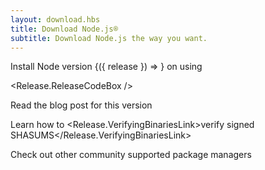 ```yaml
---
layout: download.hbs
title: Download Node.js®
subtitle: Download Node.js the way you want.
---
```


<section>
  Install Node version <WithNodeRelease status={['Active LTS', 'Maintenance LTS']}>{({ release }) => <Release.VersionDropdown {...release} />}</WithNodeRelease> on <Release.OperatingSystemDropdown /> using <Release.PlatformDropdown />

  <Release.ReleaseCodeBox />
</section>

<section>
Read the blog post for <Release.BlogPostLink>this version</Release.BlogPostLink>

Learn how to <Release.VerifyingBinariesLink>verify signed SHASUMS</Release.VerifyingBinariesLink>

Check out other community supported <LinkWithArrow href="/download/package-manager/all">package managers</LinkWithArrow>

</section>
